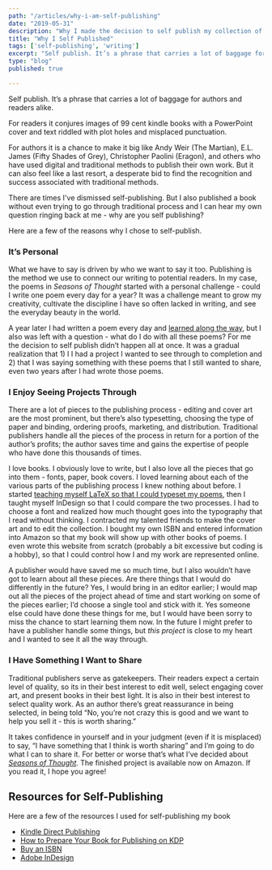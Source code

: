 ```yaml
---
path: "/articles/why-i-am-self-publishing"
date: "2019-05-31"
description: "Why I made the decision to self publish my collection of poetry - Seasons of Thought."
title: "Why I Self Published"
tags: ['self-publishing', 'writing']
excerpt: "Self publish. It’s a phrase that carries a lot of baggage for authors and readers alike. For readers it can conjure images of 99 cent kindle books with a PowerPoint cover and text riddled with plot holes and misplaced punctuation. For authors it is a chance to make it big like Andy Weir (The Martian) , E.L. James (Fifty Shades of Grey), Christopher Paolini (Eragon), and others who have used digital and traditional methods to publish their own work. But it can also feel like a last resort, a desperate bid to find the recognition and success associated with traditional methods."
type: "blog"
published: true

---
```

Self publish. It’s a phrase that carries a lot of baggage for authors and readers alike. 

For readers it conjures images of 99 cent kindle books with a PowerPoint cover and text riddled with plot holes and misplaced punctuation. 

For authors it is a chance to make it big like Andy Weir (The Martian), E.L. James (Fifty Shades of Grey), Christopher Paolini (Eragon), and others who have used digital and traditional methods to publish their own work. But it can also feel like a last resort, a desperate bid to find the recognition and success associated with traditional methods. 

There are times I've dismissed self-publishing. But I also published a book without even trying to go through traditional process and I can hear my own question ringing back at me - why are you self publishing?

Here are a few of the reasons why I chose to self-publish.

### It’s Personal
What we have to say is driven by who we want to say it too. Publishing is the method we use to connect our writing to potential readers. In my case, the poems in _Seasons of Thought_ started with a personal challenge - could I write one poem every day for a year? It was a challenge meant to grow my creativity, cultivate the discipline I have so often lacked in writing, and see the everyday beauty in the world. 

A year later I had written a poem every day and [learned along the way](/blog/on-writing-poems-daily), but I also was left with a question - what do I do with all these poems? For me the decision to self publish didn’t happen all at once. It was a gradual realization that 1) I I had a project I wanted to see through to completion and 2) that I was saying something with these poems that I still wanted to share, even two years after I had wrote those poems.

### I Enjoy Seeing Projects Through
There are a lot of pieces to the publishing process - editing and cover art are the most prominent, but there’s also typesetting, choosing the type of paper and binding, ordering proofs, marketing, and distribution. Traditional publishers handle all the pieces of the process in return for a portion of the author’s profits; the author saves time and gains the expertise of people who have done this thousands of times. 

I love books. I obviously love to write, but I also love all the pieces that go into them - fonts, paper, book covers. I loved learning about each of the various parts of the publishing process I knew nothing about before. I started [teaching myself LaTeX so that I could typeset my poems](/guides/typesetting-poems-with-latex-i), then I taught myself InDesign so that I could compare the two processes. I had to choose a font and realized how much thought goes into the typography that I read without thinking. I contracted my talented friends to make the cover art and to edit the collection. I bought my own ISBN and entered information into Amazon so that my book will show up with other books of poems. I even wrote this website from scratch (probably a bit excessive but coding is a hobby), so that I could control how I and my work are represented online. 

A publisher would have saved me so much time, but I also wouldn’t have got to learn about all these pieces. Are there things that I would do differently in the future? Yes, I would bring in an editor earlier; I would map out all the pieces of the project ahead of time and start working on some of the pieces earlier; I’d choose a single tool and stick with it. Yes someone else could have done these things for me, but I would have been sorry to miss the chance to start learning them now. In the future I might prefer to have a publisher handle some things, but _this project_ is close to my heart and I wanted to see it all the way through.

### I Have Something I Want to Share
Traditional publishers serve as gatekeepers. Their readers expect a certain level of quality, so its in their best interest to edit well, select engaging cover art, and present books in their best light. It is also in their best interest to select quality work. As an author there’s great reassurance in being selected, in being told “No, you’re not crazy this is good and we want to help you sell it - this is worth sharing.”

It takes confidence in yourself and in your judgment (even if it is misplaced) to say, “I have something that I think is worth sharing” and I’m going to do what I can to share it. For better or worse that’s what I’ve decided about [_Seasons of Thought_](/poetry/seasons-of-thought/). The finished project is available now on Amazon. If you read it, I hope you agree!

## Resources for Self-Publishing
Here are a few of the resources I used for self-publishing my book

* [Kindle Direct Publishing](http://kdp.amazon.com/)
* [How to Prepare Your Book for Publishing on KDP](https://kdp.amazon.com/en_US/help/topic/G201723070)
* [Buy an ISBN](https://www.myidentifiers.com/identify-protect-your-book/isbn/buy-isbn)
* [Adobe InDesign](http://adobe.com/products/indesign/)
